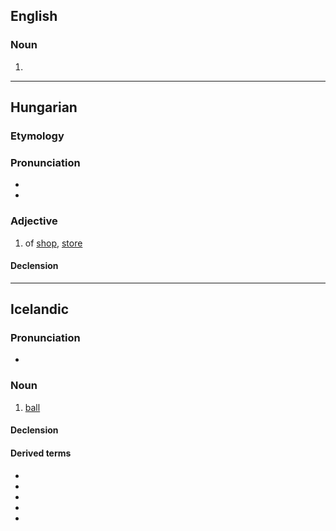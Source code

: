 ==English==

===Noun===
{{en-noun}}

# {{alternative form of|bolty|lang=en}}

----

==Hungarian==

===Etymology===
{{hu-suffix|bolt|i|pos=adj}}

===Pronunciation===
* {{hu-IPA}}
* {{hyphenation|bol|ti|lang=hu}}

===Adjective===
{{hu-adj|-}}

# of [[shop]], [[store]]
#: {{ux|hu|'''bolti''' lopás|'''shop'''lifting|inline=1}}

====Declension====
{{hu-infl-nom|boltia|o|-}}

----

==Icelandic==

===Pronunciation===
* {{IPA|/ˈpɔl̥tɪ/|lang=is}}
*: {{rhymes|ɔl̥tɪ|lang=is}}

===Noun===
{{is-noun|m|bolta|boltar}}

# {{lb|is|sports}} [[ball]]

====Declension====
{{is-decl-noun-m-w1|b|o|lt}}

====Derived terms====
* {{l|is|boltaleikur}}
* {{l|is|fótbolti}}
* {{l|is|hafnabolti}}
* {{l|is|hornabolti}}
* {{l|is|handbolti}}